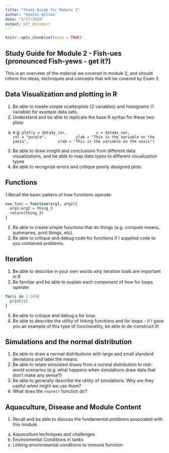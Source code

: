 ```yaml
---
title: "Study Guide for Module 2"
author: "Keaton Wilson"
date: "2/17/2020"
output: pdf_document
---
```


```r
knitr::opts_chunk$set(echo = TRUE)
```

## Study Guide for Module 2 - Fish-ues (pronounced Fish-yews - get it?)  
This is an overview of the material we covered in module 2, and should inform 
the ideas, techniques and concepts that will be covered by Exam 2.  

## Data Visualization and plotting in R  
1. Be able to create simple scatterplots (2 variables) and histograms 
(1 variable) for example data sets. 
2. Understand and be able to replicate the base R syntax for these two plots:  
  a. e.g. `plot(y = data$y_var, 
           x = data$x_var, 
           col = "purple", 
           ylab = "This is the variable on the yaxis", 
           xlab = "This is the variable on the xaxis")`
3. Be able to draw insight and conclusions from different data visualizations, 
and be able to map data types to different visualization types  
4. Be able to recognize errors and critique poorly designed plots  

## Functions  
1.Recall the basic pattern of how functions operate:
```r
new_func = function(arg1, arg2){
  arg1+arg2 = thing_3
  return(thing_3)
}
```
2. Be able to create simple functions that do things (e.g. compute means, 
summaries, print things, etc). 
3. Be able to critique and debug code for functions if I supplied code to you 
contained problems.  

## Iteration
1. Be able to describe in your own words why iteration tools are important in R
2. Be familiar and  be able to explain each component of how for loops operate  
```r
for(i in 1:10){
  print(i)
}
```
3. Be able to critique and debug a for loop.   
4. Be able to describe the utility of linking functions and for loops - if I 
gave you an example of this type of functionality, be able to de-construct it!  

## Simulations and the normal distribution  
1. Be able to draw a normal distributions with large and small
standard deviations and label the means.  
2. Be able to relate simulated draws from a normal distribution to real-world 
scenarios (e.g. what happens when simulations draw data that don't make any 
sense?)  
3. Be able to generally describe the utility of simulations. Why are they useful
 when might we use them?  
4. What does the `rnorm()` function do?  

## Aquaculture, Disease and Module Content  
1. Recall and be able to discuss the fundamental problems associated with this
module.   
  a. Aquaculture techniques and challenges  
  b. Environmental Conditions in tanks  
  c. Linking environmental conditions to immune function  
